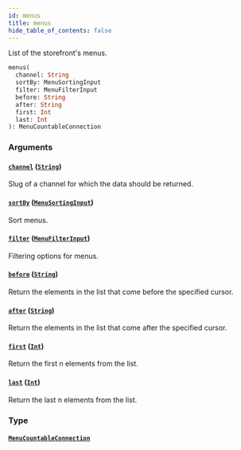 ```yaml
---
id: menus
title: menus
hide_table_of_contents: false
---
```


List of the storefront's menus.

```graphql
menus(
  channel: String
  sortBy: MenuSortingInput
  filter: MenuFilterInput
  before: String
  after: String
  first: Int
  last: Int
): MenuCountableConnection
```

### Arguments

#### [`channel`](#) ([`String`](../../../developer/api-reference/scalars/string))

Slug of a channel for which the data should be returned.

#### [`sortBy`](#) ([`MenuSortingInput`](../../../developer/api-reference/inputs/menu-sorting-input))

Sort menus.

#### [`filter`](#) ([`MenuFilterInput`](../../../developer/api-reference/inputs/menu-filter-input))

Filtering options for menus.

#### [`before`](#) ([`String`](../../../developer/api-reference/scalars/string))

Return the elements in the list that come before the specified cursor.

#### [`after`](#) ([`String`](../../../developer/api-reference/scalars/string))

Return the elements in the list that come after the specified cursor.

#### [`first`](#) ([`Int`](../../../developer/api-reference/scalars/int))

Return the first n elements from the list.

#### [`last`](#) ([`Int`](../../../developer/api-reference/scalars/int))

Return the last n elements from the list.

### Type

#### [`MenuCountableConnection`](../../../developer/api-reference/objects/menu-countable-connection)
